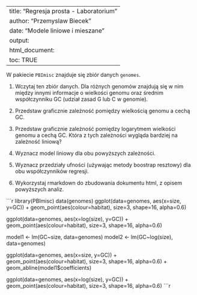 ﻿---
title: "Regresja prosta - Laboratorium"
author: "Przemyslaw Biecek"
date: "Modele liniowe i mieszane"
output: 
  html_document:
  toc: TRUE
---
  
  W pakiecie `PBImisc` znajduje się zbiór danych `genomes`.

1. Wczytaj ten zbiór danych. Dla różnych genomów znajdują się w nim między innymi informacje o wielkości genomu oraz średnim współczynniku GC (udział zasad G lub C w genomie).

2. Przedstaw graficznie zależność pomiędzy wielkością genomu a cechą GC.

3. Przedstaw graficznie zależność pomiędzy logarytmem wielkości genomu a cechą GC. Która z tych zależności wygląda bardziej na zależność liniową?

4. Wyznacz model liniowy dla obu powyższych zależności.

5. Wyznacz przedziały ufności (używając metody boostrap resztowy) dla obu współczynników regresji. 

6. Wykorzystaj rmarkdown do zbudowania dokumentu html, z opisem powyższych analiz.

```r
library(PBImisc)
data(genomes)
ggplot(data=genomes, aes(x=size, y=GC)) + geom_point(aes(colour=habitat), size=3, shape=16, alpha=0.6)

ggplot(data=genomes, aes(x=log(size), y=GC)) + geom_point(aes(colour=habitat), size=3, shape=16, alpha=0.6)

model1 <- lm(GC~size, data=genomes)
model2 <- lm(GC~log(size), data=genomes)

ggplot(data=genomes, aes(x=size, y=GC)) + geom_point(aes(colour=habitat), size=3, shape=16, alpha=0.6) + geom_abline(model1$coefficients)

ggplot(data=genomes, aes(x=log(size), y=GC)) + geom_point(aes(colour=habitat), size=3, shape=16, alpha=0.6)
```r
